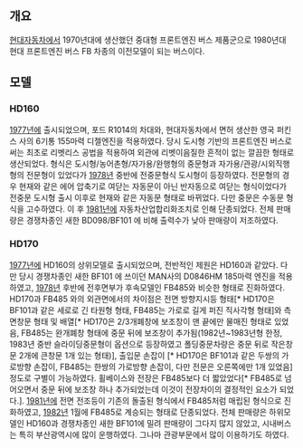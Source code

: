 == 개요 ==
[[현대자동차]]에서 1970년대에 생산했던 중대형 프론트엔진 버스 제품군으로 1980년대 현대 프론트엔진 버스 FB 차종의 이전모델이 되는 버스이다.

== 모델 ==

=== HD160 ===
[[1977년]]에 출시되었으며, 포드 R1014의 차대와, 현대자동차에서 면허 생산한 영국 퍼킨스 사의 6기통 155마력 디젤엔진을 적용하였다. 당시 도시형 기반의 프론트엔진 버스로써는 최초로 리벳리스 공법을 적용하여 외관에 리벳이음질한 흔적이 없는 깔끔한 형태로 생산되었다.   
형식은 도시형/농어촌형/자가용/완행형의 중문형과 자가용/관광/시외직행형의 전문형이 있었다가 [[1978년]] 중반에 전중문형식 도시형이 등장하였다. 전문형의 경우 현재와 같은 에어 압축기로 여닫는 자동문이 아닌 반자동으로 여닫는 형식이었다가 전중문 도시형 출시 이후로 현재와 같은 자동문 형태로 바뀌었다. 다만 중문은 수동문 형식을 고수하였다. 이 후 [[1981년]]에 자동차산업합리화조치로 인해 단종되었다. 전체 판매량은 경쟁차종인 새한 BD098/BF101 에 비해 출력수가 낮아 판매량이 저조하였다.

=== HD170 ===
[[1977년]]에 HD160의 상위모델로 출시되었으며, 전반적인 제원은 HD160과 같았다. 다만 당시 경쟁차종인 새한 BF101 에 쓰이던 MAN사의 D0846HM 185마력 엔진을 적용하였고, [[1978년]] 후반에 전후면부가 후속모델인 FB485와 비슷한 형태로 진화하였다. HD170과 FB485 와의 외관면에서의 차이점은 전면 방향지시등 형태[* HD170은 BF101과 같은 세로로 긴 타원형 형태, FB485는 가로로 길게 퍼진 직사각형 형태]와 측면창문 형태 및 배열[* HD170은 2/3개폐창에 보조창이 맨 끝에만 물매진 형태로 있었음, FB485는 완개폐창 형태에 중문 뒤에 보조창이 추가됨(1982년~1983년형 한정, 1983년 중반 슬라이딩중문형이 옵션으로 등장하였고 폴딩중문차량은 중문 뒤로 작은창문 2개에 큰창문 1개 있는 형태)], 출입문 손잡이 [* HD170은 BF101과 같은 두쌍의 가로방향 손잡이, FB485는 한쌍의 가로방향 손잡이, 다만 전문은 오른쪽에만 1개 있었음] 정도로 구별이 가능하였다. 휠베이스와 전장은 FB485보다 더 짧았었다[* FB485로 넘어오면서 중문 뒤에 보조창 하나 추가되었는데 이것이 전장차이의 결정적인 요소가 되었다.]. [[1981년]]에 전면 전조등이 기존의 돌출된 형식에서 FB485처럼 매립된 형식으로 진화하였고, [[1982년]] 1월에 FB485로 계승되는 형태로 단종되었다. 전체 판매량은 하위모델인 HD160과 경쟁차종인 새한 BF101에 밀려 판매량이 그다지 많지 않았고, 시내버스는 특히 부산광역시에 많이 운행하였다. 그나마 관광부문에서 많이 이용하기도 하였다. 
